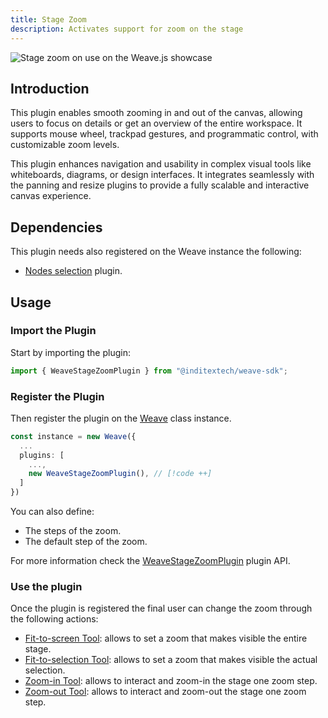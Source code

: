 ```yaml
---
title: Stage Zoom
description: Activates support for zoom on the stage
---
```


![Stage zoom on use on the Weave.js showcase](/images/plugins/stage-panning.gif)

## Introduction

This plugin enables smooth zooming in and out of the canvas, allowing users to
focus on details or get an overview of the entire workspace. It supports mouse wheel,
trackpad gestures, and programmatic control, with customizable zoom levels.

This plugin enhances navigation and usability in complex visual tools like
whiteboards, diagrams, or design interfaces. It integrates seamlessly with the
panning and resize plugins to provide a fully scalable and interactive canvas
experience.

## Dependencies

This plugin needs also registered on the Weave instance the following:

- [Nodes selection](/docs/main/build/plugins/nodes-selection) plugin.

## Usage

<div className="fd-steps">

<div className="[&_h3]:fd-step">

### Import the Plugin

Start by importing the plugin:

```ts
import { WeaveStageZoomPlugin } from "@inditextech/weave-sdk";
```

</div>

<div className='[&_h3]:fd-step'>

### Register the Plugin

Then register the plugin on the [Weave](/docs/sdk/api-reference/weave) class instance.

```ts
const instance = new Weave({
  ...
  plugins: [
    ...,
    new WeaveStageZoomPlugin(), // [!code ++]
  ]
})
```

You can also define:

- The steps of the zoom.
- The default step of the zoom.

For more information check the [WeaveStageZoomPlugin](/docs/sdk/api-reference/plugins/stage-zoom)
plugin API.

</div>

<div className='[&_h3]:fd-step'>

### Use the plugin

Once the plugin is registered the final user can change the zoom through the following actions:

- [Fit-to-screen Tool](): allows to set a zoom that makes visible the entire stage.
- [Fit-to-selection Tool](): allows to set a zoom that makes visible the actual selection.
- [Zoom-in Tool](): allows to interact and zoom-in the stage one zoom step.
- [Zoom-out Tool](): allows to interact and zoom-out the stage one zoom step.

</div>

</div>
